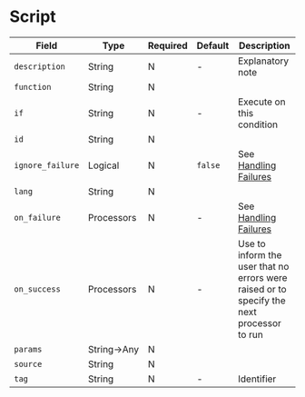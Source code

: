 # Script

|Field|Type|Required|Default|Description|
|---|---|---|---|---|
|`description`|String|N|-|Explanatory note|
|`function`|String|N|||
|`if`|String|N|-|Execute on this condition|
|`id`|String|N|||
|`ignore_failure`|Logical|N|`false`|See [Handling Failures](../handling-failures.mdx)|
|`lang`|String|N|||
|`on_failure`|Processors|N|-|See [Handling Failures](../handling-failures.mdx)|
|`on_success`|Processors|N|-|Use to inform the user that no errors were raised or to specify the next processor to run|
|`params`|String$\rightarrow$Any|N|||
|`source`|String|N|||
|`tag`|String|N|-|Identifier|
